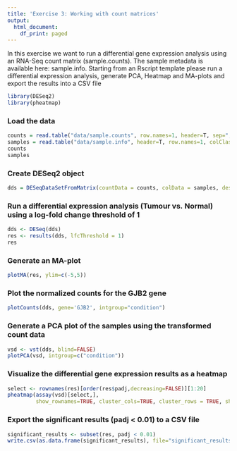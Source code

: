 ```yaml
---
title: 'Exercise 3: Working with count matrices'
output:
  html_document:
    df_print: paged
---
```


In this exercise we want to run a differential gene expression analysis using an RNA-Seq count matrix (sample.counts). The sample metadata is available here: sample.info. Starting from an Rscript template please run a differential expression analysis, generate PCA, Heatmap and MA-plots and export the results into a CSV file

```r
library(DESeq2)
library(pheatmap)
```

### Load the data
```r
counts = read.table("data/sample.counts", row.names=1, header=T, sep=",")
samples = read.table("data/sample.info", header=T, row.names=1, colClasses=c("character", "factor"))
counts
samples
```


### Create DESeq2 object
```r
dds = DESeqDataSetFromMatrix(countData = counts, colData = samples, design = ~ condition)
```

### Run a differential expression analysis (Tumour vs. Normal) using a log-fold change threshold of 1
```r
dds <- DESeq(dds)
res <- results(dds, lfcThreshold = 1)
res
```

### Generate an MA-plot
```r
plotMA(res, ylim=c(-5,5))
```

### Plot the normalized counts for the GJB2 gene
```r
plotCounts(dds, gene='GJB2', intgroup="condition")
```

### Generate a PCA plot of the samples using the transformed count data
```r
vsd <- vst(dds, blind=FALSE)
plotPCA(vsd, intgroup=c("condition"))
```

### Visualize the differential gene expression results as a heatmap
```r
select <- rownames(res)[order(res$padj,decreasing=FALSE)][1:20]
pheatmap(assay(vsd)[select,], 
         show_rownames=TRUE, cluster_cols=TRUE, cluster_rows = TRUE, show_colnames = TRUE)
```

### Export the significant results (padj < 0.01) to a CSV file
```r
significant_results <- subset(res, padj < 0.01)
write.csv(as.data.frame(significant_results), file="significant_results.csv")
```

### 
